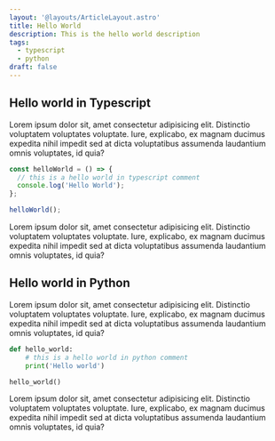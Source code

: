 ```yaml
---
layout: '@layouts/ArticleLayout.astro'
title: Hello World
description: This is the hello world description
tags:
  - typescript
  - python
draft: false
---
```


## Hello world in Typescript

Lorem ipsum dolor sit, amet consectetur adipisicing elit. Distinctio voluptatem voluptates voluptate.
Iure, explicabo, ex magnam ducimus expedita nihil impedit sed at dicta voluptatibus assumenda laudantium
omnis voluptates, id quia?

```ts
const helloWorld = () => {
  // this is a hello world in typescript comment
  console.log('Hello World');
};

helloWorld();
```

Lorem ipsum dolor sit, amet consectetur adipisicing elit. Distinctio voluptatem voluptates voluptate.
Iure, explicabo, ex magnam ducimus expedita nihil impedit sed at dicta voluptatibus assumenda laudantium
omnis voluptates, id quia?

## Hello world in Python

Lorem ipsum dolor sit, amet consectetur adipisicing elit. Distinctio voluptatem voluptates voluptate.
Iure, explicabo, ex magnam ducimus expedita nihil impedit sed at dicta voluptatibus assumenda laudantium
omnis voluptates, id quia?

```py
def hello_world:
    # this is a hello world in python comment
    print('Hello world')

hello_world()
```

Lorem ipsum dolor sit, amet consectetur adipisicing elit. Distinctio voluptatem voluptates voluptate.
Iure, explicabo, ex magnam ducimus expedita nihil impedit sed at dicta voluptatibus assumenda laudantium
omnis voluptates, id quia?
